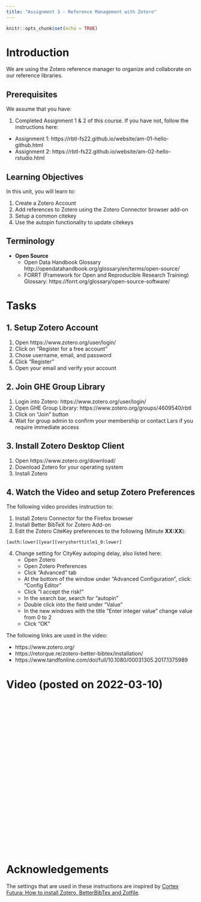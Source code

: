```yaml
---
title: "Assignment 3 - Reference Management with Zotero"
---
```


<script defer data-domain="rbtl-fs22.github.io/website" src="https://plausible.io/js/plausible.js"></script>

```r
knitr::opts_chunk$set(echo = TRUE)
```

# Introduction

We are using the Zotero reference manager to organize and collaborate on our reference libraries.

## Prerequisites

We assume that you have:

1. Completed Assignment 1 & 2 of this course. If you have not, follow the instructions here: 

  - Assignment 1: https://rbtl-fs22.github.io/website/am-01-hello-github.html
  - Assignment 2: https://rbtl-fs22.github.io/website/am-02-hello-rstudio.html

## Learning Objectives

In this unit, you will learn to:

1. Create a Zotero Account
2. Add references to Zotero using the Zotero Connector browser add-on
3. Setup a common citekey
4. Use the autopin functionality to update citekeys

## Terminology

- **Open Source**
  - Open Data Handbook Glossary http://opendatahandbook.org/glossary/en/terms/open-source/
  - FORRT (Framework for Open and Reproducible Research Training) Glossary: https://forrt.org/glossary/open-source-software/

# Tasks 

## 1. Setup Zotero Account

1. Open https://www.zotero.org/user/login/
2. Click on "Register for a free account"
3. Chose username, email, and password
4. Click "Register"
5. Open your email and verify your account

## 2. Join GHE Group Library

1. Login into Zotero: https://www.zotero.org/user/login/
2. Open GHE Group Library: https://www.zotero.org/groups/4609540/rbtl
3. Click on "Join" button
4. Wait for group admin to confirm your membership or contact Lars if you require immediate access

## 3. Install Zotero Desktop Client

1. Open https://www.zotero.org/download/
2. Download Zotero for your operating system
3. Install Zotero

## 4. Watch the Video and setup Zotero Preferences

The following video provides instruction to:

1. Install Zotero Connector for the Firefox browser
2. Install Better BibTeX for Zotero Add-on
3. Edit the Zotero CiteKey preferences to the following (Minute **XX:XX**):

`[auth:lower][year][veryshorttitle1_0:lower]`

4. Change setting for CityKey autoping delay, also listed here:
    - Open Zotero
    - Open Zotero Preferences
    - Click "Advanced" tab
    - At the bottom of the window under "Advanced Configuration", click: "Config Editor"
    - Click "I accept the risk!"
    - In the search bar, search for "autopin"
    - Double click into the field under "Value"
    - In the new windows with the title "Enter integer value" change value from 0 to 2
    - Click "OK"

The following links are used in the video:

- https://www.zotero.org/  
- https://retorque.re/zotero-better-bibtex/installation/  
- https://www.tandfonline.com/doi/full/10.1080/00031305.2017.1375989  

# Video (posted on 2022-03-10)

<iframe width="560" height="400" src="" title="YouTube video player" frameborder="0" allow="accelerometer; autoplay; clipboard-write; encrypted-media; gyroscope; picture-in-picture" allowfullscreen></iframe>

# Acknowledgements

The settings that are used in these instructions are inspired by [Cortex Futura: How to install Zotero, BetterBibTex and Zotfile](https://www.youtube.com/watch?v=Nm5BsfMfO9M). 